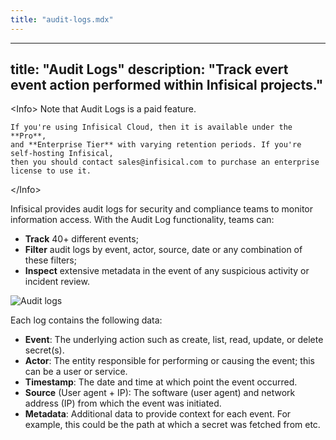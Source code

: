 ```yaml
---
title: "audit-logs.mdx"
---
```


---
title: "Audit Logs"
description: "Track evert event action performed within Infisical projects."
---

&lt;Info&gt;
    Note that Audit Logs is a paid feature.

    If you're using Infisical Cloud, then it is available under the **Pro**,
    and **Enterprise Tier** with varying retention periods. If you're self-hosting Infisical,
    then you should contact sales@infisical.com to purchase an enterprise license to use it.
&lt;/Info&gt;

Infisical provides audit logs for security and compliance teams to monitor information access.
With the Audit Log functionality, teams can:
- **Track** 40+ different events;
- **Filter** audit logs by event, actor, source, date or any combination of these filters;
- **Inspect** extensive metadata in the event of any suspicious activity or incident review.

![Audit logs](../../images/platform/audit-logs/audit-logs-table.png)

Each log contains the following data:

- **Event**: The underlying action such as create, list, read, update, or delete secret(s).
- **Actor**: The entity responsible for performing or causing the event; this can be a user or service.
- **Timestamp**: The date and time at which point the event occurred.
- **Source** (User agent + IP): The software (user agent) and network address (IP) from which the event was initiated.
- **Metadata**: Additional data to provide context for each event. For example, this could be the path at which a secret was fetched from etc.
